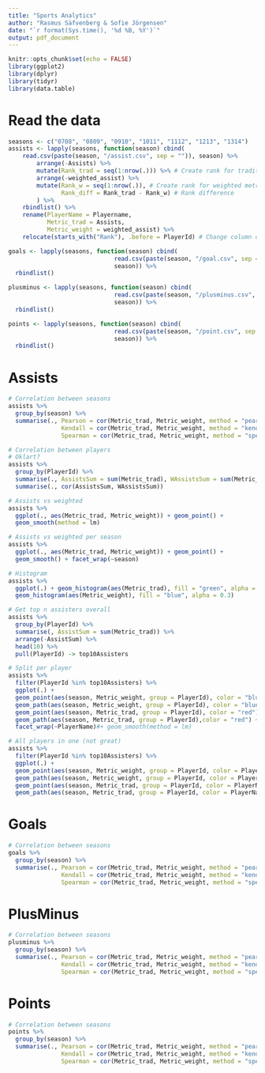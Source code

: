 ```yaml
---
title: "Sports Analytics"
author: "Rasmus Säfvenberg & Sofie Jörgensen"
date: "`r format(Sys.time(), '%d %B, %Y')`"
output: pdf_document
---
```


```r
knitr::opts_chunk$set(echo = FALSE)
library(ggplot2)
library(dplyr)
library(tidyr)
library(data.table)
```

# Read the data

```r
seasons <- c("0708", "0809", "0910", "1011", "1112", "1213", "1314")
assists <- lapply(seasons, function(season) cbind(
    read.csv(paste(season, "/assist.csv", sep = "")), season) %>% 
        arrange(-Assists) %>% 
        mutate(Rank_trad = seq(1:nrow(.))) %>% # Create rank for traditional metric
        arrange(-weighted_assist) %>% 
        mutate(Rank_w = seq(1:nrow(.)), # Create rank for weighted metric
               Rank_diff = Rank_trad - Rank_w) # Rank difference
        ) %>% 
    rbindlist() %>% 
    rename(PlayerName = Playername,
           Metric_trad = Assists, 
           Metric_weight = weighted_assist) %>% 
    relocate(starts_with("Rank"), .before = PlayerId) # Change column order

goals <- lapply(seasons, function(season) cbind(
                              read.csv(paste(season, "/goal.csv", sep = "")),
                              season)) %>% 
  rbindlist()

plusminus <- lapply(seasons, function(season) cbind(
                              read.csv(paste(season, "/plusminus.csv", sep = "")),
                              season)) %>% 
  rbindlist()

points <- lapply(seasons, function(season) cbind(
                              read.csv(paste(season, "/point.csv", sep = "")),
                              season)) %>% 
  rbindlist()

```

# Assists


```r
# Correlation between seasons
assists %>% 
  group_by(season) %>% 
  summarise(., Pearson = cor(Metric_trad, Metric_weight, method = "pearson"),
               Kendall = cor(Metric_trad, Metric_weight, method = "kendall"),
               Spearman = cor(Metric_trad, Metric_weight, method = "spearman"))

# Correlation between players
# Oklart?
assists %>% 
  group_by(PlayerId) %>% 
  summarise(., AssistsSum = sum(Metric_trad), WAssistsSum = sum(Metric_weight)) %>% 
  summarise(., cor(AssistsSum, WAssistsSum))

# Assists vs weighted
assists %>% 
  ggplot(., aes(Metric_trad, Metric_weight)) + geom_point() + 
  geom_smooth(method = lm)

# Assists vs weighted per season
assists %>% 
  ggplot(., aes(Metric_trad, Metric_weight)) + geom_point() + 
  geom_smooth() + facet_wrap(~season)

# Histogram
assists %>% 
  ggplot(.) + geom_histogram(aes(Metric_trad), fill = "green", alpha = 0.5) + 
  geom_histogram(aes(Metric_weight), fill = "blue", alpha = 0.3)

# Get top n assisters overall
assists %>% 
  group_by(PlayerId) %>% 
  summarise(, AssistSum = sum(Metric_trad)) %>% 
  arrange(-AssistSum) %>% 
  head(10) %>% 
  pull(PlayerId) -> top10Assisters

# Split per player
assists %>% 
  filter(PlayerId %in% top10Assisters) %>% 
  ggplot(.) + 
  geom_point(aes(season, Metric_weight, group = PlayerId), color = "blue") + 
  geom_path(aes(season, Metric_weight, group = PlayerId), color = "blue") + 
  geom_point(aes(season, Metric_trad, group = PlayerId), color = "red") + 
  geom_path(aes(season, Metric_trad, group = PlayerId),color = "red") + 
  facet_wrap(~PlayerName)#+ geom_smooth(method = lm)

# All players in one (not great)
assists %>% 
  filter(PlayerId %in% top10Assisters) %>% 
  ggplot(.) + 
  geom_point(aes(season, Metric_weight, group = PlayerId, color = PlayerName)) + 
  geom_path(aes(season, Metric_weight, group = PlayerId, color = PlayerName)) + 
  geom_point(aes(season, Metric_trad, group = PlayerId, color = PlayerName)) + 
  geom_path(aes(season, Metric_trad, group = PlayerId, color = PlayerName)) 
```

# Goals


```r
# Correlation between seasons
goals %>% 
  group_by(season) %>% 
  summarise(., Pearson = cor(Metric_trad, Metric_weight, method = "pearson"),
               Kendall = cor(Metric_trad, Metric_weight, method = "kendall"),
               Spearman = cor(Metric_trad, Metric_weight, method = "spearman"))
```


# PlusMinus


```r
# Correlation between seasons
plusminus %>% 
  group_by(season) %>% 
  summarise(., Pearson = cor(Metric_trad, Metric_weight, method = "pearson"),
               Kendall = cor(Metric_trad, Metric_weight, method = "kendall"),
               Spearman = cor(Metric_trad, Metric_weight, method = "spearman"))
```


# Points


```r
# Correlation between seasons
points %>% 
  group_by(season) %>% 
  summarise(., Pearson = cor(Metric_trad, Metric_weight, method = "pearson"),
               Kendall = cor(Metric_trad, Metric_weight, method = "kendall"),
               Spearman = cor(Metric_trad, Metric_weight, method = "spearman"))
```
